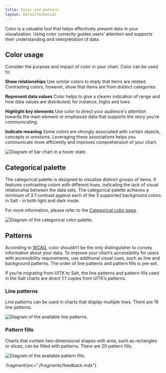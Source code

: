 ```yaml
---
title: Color and pattern
layout: DetailTechnical
---
```


Color is a valuable tool that helps effectively present data in your visualization. Using color correctly guides users’ attention and supports their understanding and interpretation of data.

## Color usage

Consider the purpose and impact of color in your chart. Color can be used to:

**Show relationships**
Use similar colors to imply that items are related. Contrasting colors, however, show that items are from distinct categories.

**Represent data values**
Color helps to give a clearer indication of range and how data values are distributed; for instance, highs and lows.

**Highlight key elements**
Use color to direct your audience's attention towards the main element or emphasize data that supports the story you’re communicating.

**Indicate meaning**
Some colors are strongly associated with certain objects, concepts or emotions. Leveraging these associations helps you communicate more efficiently and improves comprehension of your chart.

<Image
  src="/img/foundations/dataviz-color-usage.png"
  alt="Diagram of bar chart in a hover state."
/>

## Categorical palette

The categorical palette is designed to visualise distinct groups of items. It features contrasting colors with different hues, indicating the lack of visual relationship between the data sets. The categorical palette achieves a minimum of 3:1 contrast against each of the 3 supported background colors in Salt - in both light and dark mode.

For more information, please refer to the [Categorical color page](salt/foundations/color/categorical-colors).

<Image
  src="/img/foundations/dataviz-color-order.png"
  alt="Diagram of the categorical color palette."
/>

## Patterns

According to [WCAG](https://www.w3.org/WAI/WCAG21/Understanding/use-of-color.html), color shouldn’t be the only distinguisher to convey information about your data. To improve your chart’s accessibility for users with accessibility requirements, use additional visual cues, such as line and background patterns. The order of line patterns and pattern fills is pre-set.

If you’re migrating from UITK to Salt, the line patterns and pattern fills used in the Salt charts are direct 1:1 copies from UITK’s patterns.

### Line patterns

Line patterns can be used in charts that display multiple lines. There are 19 line patterns.

<Image
  src="/img/foundations/dataviz-line-patterns.png"
  alt="Diagram of the available line patterns."
/>

### Pattern fills

Charts that contain two-dimensional shapes with area, such as rectangles or slices, can be filled with patterns. There are 20 pattern fills.

<Image
  src="/img/foundations/dataviz-pattern-fills.png"
  alt="Diagram of the available pattern fills."
/>

:fragment{src="./fragments/feedback.mdx"}
